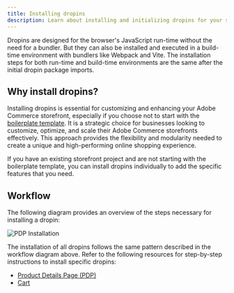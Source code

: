 ```yaml
---
title: Installing dropins
description: Learn about installing and initializing dropins for your site.
---
```



Dropins are designed for the browser's JavaScript run-time without the need for a bundler. But they can also be installed and executed in a build-time environment with bundlers like Webpack and Vite. The installation steps for both run-time and build-time environments are the same after the initial dropin package imports.

## Why install dropins?

Installing dropins is essential for customizing and enhancing your Adobe Commerce storefront, especially if you choose not to start with the [boilerplate template](/get-started/#boilerplate-template). It is a strategic choice for businesses looking to customize, optimize, and scale their Adobe Commerce storefronts effectively. This approach provides the flexibility and modularity needed to create a unique and high-performing online shopping experience.

If you have an existing storefront project and are not starting with the boilerplate template, you can install dropins individually to add the specific features that you need.

## Workflow

The following diagram provides an overview of the steps necessary for installing a dropin:

<Diagram>![PDP Installation](@images/pdp/pdp-installation.svg)</Diagram>

The installation of all dropins follows the same pattern described in the workflow diagram above. Refer to the following resources for step-by-step instructions to install specific dropins:

- [Product Details Page (PDP)](/dropins/product-details/pdp-installation)
- [Cart](/dropins/cart/cart-installation)
